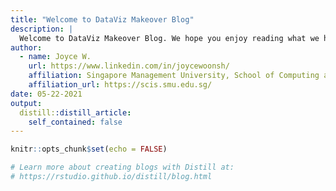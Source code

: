 ```yaml
---
title: "Welcome to DataViz Makeover Blog"
description: |
  Welcome to DataViz Makeover Blog. We hope you enjoy reading what we have to say!
author:
  - name: Joyce W.
    url: https://www.linkedin.com/in/joycewoonsh/
    affiliation: Singapore Management University, School of Computing and Information Systems
    affiliation_url: https://scis.smu.edu.sg/
date: 05-22-2021
output:
  distill::distill_article:
    self_contained: false
---
```


```r
knitr::opts_chunk$set(echo = FALSE)

# Learn more about creating blogs with Distill at:
# https://rstudio.github.io/distill/blog.html

```



